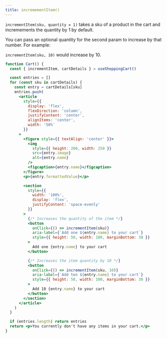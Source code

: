 ```yaml
---
title: incremementItem()
---
```



`incrementItem(sku, quantity = 1)` takes a sku of a product in the cart and incremements the quantity by 1 by default.

You can pass an optional quantity for the second param to increase by that number. For example:

`incrementItem(sku, 10)` would increase by 10.

<CartDisplayWrapper>
  <IncrementItem />
</CartDisplayWrapper>

```jsx
function Cart() {
  const { incrementItem, cartDetails } = useShoppingCart()

  const entries = []
  for (const sku in cartDetails) {
    const entry = cartDetails[sku]
    entries.push(
      <article
        style={{
          display: 'flex',
          flexDirection: 'column',
          justifyContent: 'center',
          alignItems: 'center',
          width: '50%'
        }}
      >
        <figure style={{ textAlign: 'center' }}>
          <img
            style={{ height: 200, width: 250 }}
            src={entry.image}
            alt={entry.name}
          />
          <figcaption>{entry.name}</figcaption>
        </figure>
        <p>{entry.formattedValue}</p>

        <section
          style={{
            width: '100%',
            display: 'flex',
            justifyContent: 'space-evenly'
          }}
        >
          {/* Increases the quantity of the item */}
          <button
            onClick={() => incrementItem(sku)}
            aria-label={`Add one ${entry.name} to your cart`}
            style={{ height: 50, width: 100, marginBottom: 30 }}
          >
            Add one {entry.name} to your cart
          </button>

          {/* Increases the item quantity by 10 */}
          <button
            onClick={() => incrementItem(sku, 10)}
            aria-label={`Add ten ${entry.name} to your cart`}
            style={{ height: 50, width: 100, marginBottom: 30 }}
          >
            Add 10 {entry.name} to your cart
          </button>
        </section>
      </article>
    )
  }

  if (entries.length) return entries
  return <p>You currently don't have any items in your cart.</p>
}
```
